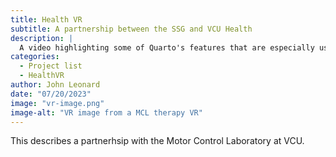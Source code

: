 ```yaml
---
title: Health VR
subtitle: A partnership between the SSG and VCU Health
description: |
  A video highlighting some of Quarto's features that are especially useful for academics, as educators and as researchers.
categories:
  - Project list
  - HealthVR
author: John Leonard
date: "07/20/2023"
image: "vr-image.png"
image-alt: "VR image from a MCL therapy VR"
---
```


This describes a partnerhsip with the Motor Control Laboratory at VCU.
